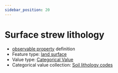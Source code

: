 ```yaml
---
sidebar_position: 20
---
```



# Surface strew lithology

- [observable property](/viewers/dawe-vocabs?uri=https://linked.data.gov.au/def/test/dawe-cv/6ee380ca-e9dc-4a9b-91c3-758b54e751eb) definition
- Feature type: [land surface](http://linked.data.gov.au/def/tern-cv/8282fb22-4135-415c-8ca2-317860d102fb)
- Value type: [Categorical Value](https://w3id.org/tern/ontologies/tern/CategoricalValue)
- Categorical value collection: [Soil lithology codes](/viewers/dawe-vocabs?uri=https://linked.data.gov.au/def/test/dawe-cv/1d50eb79-685f-45ea-84b4-627154eddede)

<Example protocolModule="plot-description" observableProperty="https://linked.data.gov.au/def/test/dawe-cv/6ee380ca-e9dc-4a9b-91c3-758b54e751eb" />
